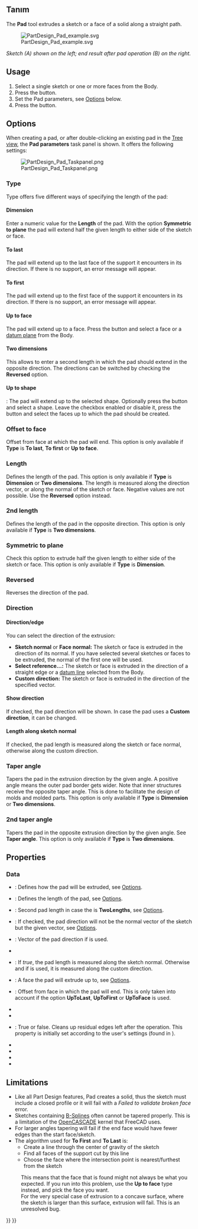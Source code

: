 <languages/>

{{Docnav
|[[PartDesign_CoordinateSystem|Create a local coordinate system]]
|[[PartDesign_Revolution|Revolution]]
|[[PartDesign_Workbench|PartDesign]]
|IconL=PartDesign_CoordinateSystem.svg
|IconR=PartDesign_Revolution.svg
|IconC=Workbench_PartDesign.svg
}}

{{GuiCommand
|Name=PartDesign Pad
|MenuLocation=Part Design → Create an additive feature → Pad
|Workbenches=[[PartDesign_Workbench|PartDesign]]
|SeeAlso=[[PartDesign_Pocket|PartDesign Pocket]]
}}

<span id="Description"></span>
<div class="mw-translate-fuzzy">
==Tanım==
</div>

The '''Pad''' tool extrudes a sketch or a face of a solid along a straight path.

[[File:PartDesign Pad example.svg|none]]

''Sketch (A) shown on the left; end result after pad operation (B) on the right.''

==Usage==

# Select a single sketch or one or more faces from the Body.
# Press the {{Button|[[Image:PartDesign_Pad.svg|16px]] [[PartDesign_Pad|Pad]]}} button.
# Set the Pad parameters, see [[#Options|Options]] below.
# Press the {{Button|OK}} button.

==Options==

When creating a pad, or after double-clicking an existing pad in the [[Tree_view|Tree view]], the '''Pad parameters''' task panel is shown. It offers the following settings:

[[Image:PartDesign_Pad_Taskpanel.png|frame|left]]

===Type===

Type offers five different ways of specifying the length of the pad:

====Dimension====

Enter a numeric value for the '''Length''' of the pad. With the option '''Symmetric to plane''' the pad will extend half the given length to either side of the sketch or face.

====To last====

The pad will extend up to the last face of the support it encounters in its direction. If there is no support, an error message will appear.

====To first====

The pad will extend up to the first face of the support it encounters in its direction. If there is no support, an error message will appear.

====Up to face====

The pad will extend up to a face. Press the {{Button|Select face}} button and select a face or a [[PartDesign_Plane|datum plane]] from the Body.

====Two dimensions====

This allows to enter a second length in which the pad should extend in the opposite direction. The directions can be switched by checking the '''Reversed''' option.

====Up to shape====

{{Version|1.0}}: The pad will extend up to the selected shape. Optionally press the {{Button|Select shape}} button and select a shape. Leave the {{Button|Select all faces}} checkbox enabled or disable it, press the {{Button|Select faces}} button and select the faces up to which the pad should be created.

=== Offset to face ===

Offset from face at which the pad will end. This option is only available if '''Type''' is '''To last''', '''To first''' or '''Up to face'''.

===Length===

Defines the length of the pad. This option is only available if '''Type''' is '''Dimension''' or '''Two dimensions'''. The length is measured along the direction vector, or along the normal of the sketch or face. Negative values are not possible. Use the '''Reversed''' option instead.

=== 2nd length ===

Defines the length of the pad in the opposite direction. This option is only available if '''Type''' is '''Two dimensions'''.

=== Symmetric to plane ===

Check this option to extrude half the given length to either side of the sketch or face. This option is only available if '''Type''' is '''Dimension'''.

=== Reversed ===

Reverses the direction of the pad.

===Direction===

==== Direction/edge ====

You can select the direction of the extrusion:

* '''Sketch normal''' or '''Face normal:''' The sketch or face is extruded in the direction of its normal. If you have selected several sketches or faces to be extruded, the normal of the first one will be used.
* '''Select reference...:''' The sketch or face is extruded in the direction of a straight edge or a [[PartDesign_Line|datum line]] selected from the Body.
* '''Custom direction:''' The sketch or face is extruded in the direction of the specified vector.

==== Show direction ==== 

If checked, the pad direction will be shown. In case the pad uses a '''Custom direction''', it can be changed.

==== Length along sketch normal ====

If checked, the pad length is measured along the sketch or face normal, otherwise along the custom direction.

=== Taper angle ===

Tapers the pad in the extrusion direction by the given angle. A positive angle means the outer pad border gets wider. Note that inner structures receive the opposite taper angle. This is done to facilitate the design of molds and molded parts. This option is only available if '''Type''' is '''Dimension''' or '''Two dimensions'''.

=== 2nd taper angle ===

Tapers the pad in the opposite extrusion direction by the given angle. See '''Taper angle'''. This option is only available if '''Type''' is '''Two dimensions'''.

==Properties==

===Data===

{{TitleProperty|Pad}}

* {{PropertyData|Type|Enumeration}}: Defines how the pad will be extruded, see [[#Options|Options]].
* {{PropertyData|Length|Length}}: Defines the length of the pad, see [[#Options|Options]].
* {{PropertyData|Length2|Length}}: Second pad length in case the {{PropertyData|Type}} is '''TwoLengths''', see [[#Options|Options]].
* {{PropertyData|Use Custom Vector|Bool}}: If checked, the pad direction will not be the normal vector of the sketch but the given vector, see [[#Options|Options]].
* {{PropertyData|Direction|Vector}}: Vector of the pad direction if {{PropertyData|Use Custom Vector}} is used.
* {{PropertyData|Reference Axis|LinkSub}}
* {{PropertyData|Along Sketch Normal|Bool}}: If ''true'', the pad length is measured along the sketch normal. Otherwise and if {{PropertyData|Use Custom Vector}} is used, it is measured along the custom direction.
* {{PropertyData|Up To Face|LinkSub}}: A face the pad will extrude up to, see [[#Options|Options]].
* {{PropertyData|Offset|Length}}: Offset from face in which the pad will end. This is only taken into account if the {{PropertyData|Type}} option '''UpToLast''', '''UpToFirst''' or '''UpToFace''' is used.
* {{PropertyData|Taper Angle|Angle}}
* {{PropertyData|Taper Angle2|Angle}}

{{TitleProperty|Part Design}}

* {{PropertyData|Refine|Bool}}: True or false. Cleans up residual edges left after the operation. This property is initially set according to the user's settings (found in {{MenuCommand|Preferences → Part Design → General → Model settings}}).

{{TitleProperty|Sketch Based}}

* {{PropertyData|Profile|LinkSub}}
* {{PropertyData|Midplane|Bool}}
* {{PropertyData|Reversed|Bool}}
* {{PropertyData|Allow Multi Face|Bool}}

==Limitations==

* Like all Part Design features, Pad creates a solid, thus the sketch must include a closed profile or it will fail with a ''Failed to validate broken face'' error.
* Sketches containing [[B-Splines|B-Splines]] often cannot be tapered properly. This is a limitation of the [[OpenCASCADE|OpenCASCADE]] kernel that FreeCAD uses.
* For larger angles tapering will fail if the end face would have fewer edges than the start face/sketch.
* The algorithm used for '''To First''' and '''To Last''' is:
** Create a line through the center of gravity of the sketch
** Find all faces of the support cut by this line
** Choose the face where the intersection point is nearest/furthest from the sketch
: This means that the face that is found might not always be what you expected. If you run into this problem, use the '''Up to face''' type instead, and pick the face you want.
: For the very special case of extrusion to a concave surface, where the sketch is larger than this surface, extrusion will fail. This is an unresolved bug.


{{Docnav
|[[PartDesign_CoordinateSystem|Create a local coordinate system]]
|[[PartDesign_Revolution|Revolution]]
|[[PartDesign_Workbench|PartDesign]]
|IconL=PartDesign_CoordinateSystem.svg
|IconR=PartDesign_Revolution.svg
|IconC=Workbench_PartDesign.svg
}}

{{PartDesign Tools navi{{#translation:}}}}
{{Userdocnavi{{#translation:}}}}